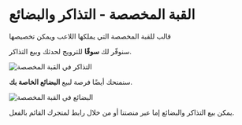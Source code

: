#  القبة المخصصة - التذاكر والبضائع  

قالب للقبة المخصصة التي يملكها اللاعب ويمكن تخصيصها  

سنوفّر لك **سوقًا** للترويج لحدثك وبيع التذاكر.  

<div className="img-center">
  <img src="/images/custom-domes/tickets.png" alt="التذاكر في القبة المخصصة" />
</div>

سنمنحك أيضًا فرصة لبيع **البضائع الخاصة بك**.  

<div className="img-center">
  <img src="/images/custom-domes/merchandise-ar.png" alt="البضائع في القبة المخصصة" />
</div>

يمكن بيع التذاكر والبضائع إما عبر منصتنا أو من خلال رابط لمتجرك القائم بالفعل.  
